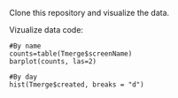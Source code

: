 Clone this repository and visualize the data.

Vizualize data code:

    #By name
    counts=table(Tmerge$screenName)
    barplot(counts, las=2)

    #By day
    hist(Tmerge$created, breaks = "d")


